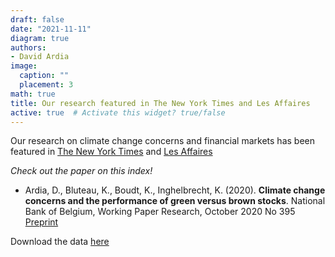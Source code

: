 ```yaml
---
draft: false
date: "2021-11-11"
diagram: true
authors: 
- David Ardia
image:
  caption: ""
  placement: 3
math: true
title: Our research featured in The New York Times and Les Affaires
active: true  # Activate this widget? true/false
---
```


Our research on climate change concerns and financial markets has been featured in [The New York Times](https://www.nytimes.com/2021/11/05/business/climate-green-stock-market.html?smid=url-share) and [Les Affaires](https://www.lesaffaires.com/secteurs-d-activite/general/mauvaise-nouvelle-pour-le-climat-bonne-nouvelle-pour-la-bourse/628829)

_Check out the paper on this index!_

- Ardia, D., Bluteau, K., Boudt, K., Inghelbrecht, K. (2020). **Climate change concerns and the performance of green versus brown stocks**. National Bank of Belgium, Working Paper Research, October 2020 No 395 [Preprint](https://doi.org/10.2139/ssrn.3717722)

Download the data [here](https://sentometrics-research.com/download/mccc/)
